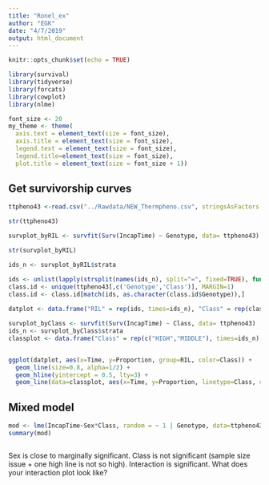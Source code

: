 ```yaml
---
title: "Ronel_ex"
author: "EGK"
date: "4/7/2019"
output: html_document
---
```


```r
knitr::opts_chunk$set(echo = TRUE)

library(survival)
library(tidyverse)
library(forcats)
library(cowplot)
library(nlme)

font_size <- 20
my_theme <- theme(
  axis.text = element_text(size = font_size),
  axis.title = element_text(size = font_size),
  legend.text = element_text(size = font_size),
  legend.title=element_text(size = font_size),
  plot.title = element_text(size = font_size + 1))

```

## Get survivorship curves

```r

ttpheno43 <-read.csv("../Rawdata/NEW_Thermpheno.csv", stringsAsFactors = FALSE)

str(ttpheno43)

survplot_byRIL <- survfit(Surv(IncapTime) ~ Genotype, data= ttpheno43)

str(survplot_byRIL)

ids_n <- survplot_byRIL$strata

ids <- unlist(lapply(strsplit(names(ids_n), split="=", fixed=TRUE), function(x) x[2]))
class.id <- unique(ttpheno43[,c('Genotype','Class')], MARGIN=1)
class.id <- class.id[match(ids, as.character(class.id$Genotype)),]
  
datplot <- data.frame("RIL" = rep(ids, times=ids_n), "Class" = rep(class.id$Class, times=ids_n), "Proportion" = survplot_byRIL$surv, "Time"= survplot_byRIL$time, stringsAsFactors=FALSE)

survplot_byClass <- survfit(Surv(IncapTime) ~ Class, data= ttpheno43)
ids_n <- survplot_byClass$strata
classplot <- data.frame("Class" = rep(c("HIGH","MIDDLE"), times=ids_n), "Proportion" = survplot_byClass$surv, "Time"= survplot_byClass$time,  stringsAsFactors=FALSE)


ggplot(datplot, aes(x=Time, y=Proportion, group=RIL, color=Class)) +
  geom_line(size=0.8, alpha=1/2) +
  geom_hline(yintercept = 0.5, lty=3) +
  geom_line(data=classplot, aes(x=Time, y=Proportion, linetype=Class, color=Class), inherit.aes = FALSE, size=1.5)


```

## Mixed model

```r

mod <- lme(IncapTime~Sex*Class, random = ~ 1 | Genotype, data=ttpheno43)
summary(mod)



```

Sex is close to marginally significant. Class is not significant (sample size issue + one high line is not so high). Interaction is significant. What does your interaction plot look like?






